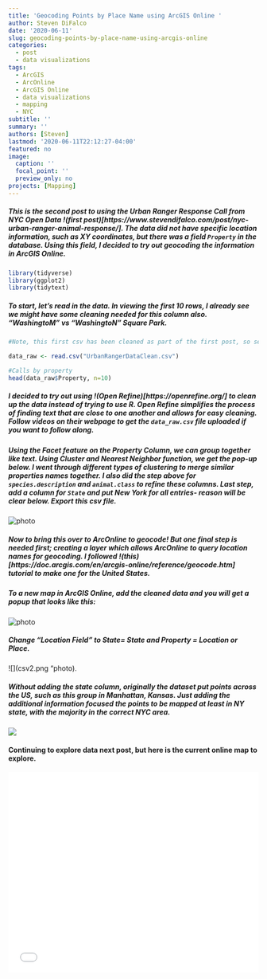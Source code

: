 ```yaml
---
title: 'Geocoding Points by Place Name using ArcGIS Online '
author: Steven DiFalco
date: '2020-06-11'
slug: geocoding-points-by-place-name-using-arcgis-online
categories:
  - post
  - data visualizations
tags:
  - ArcGIS
  - ArcOnline
  - ArcGIS Online
  - data visualizations
  - mapping
  - NYC
subtitle: ''
summary: ''
authors: [Steven]
lastmod: '2020-06-11T22:12:27-04:00'
featured: no
image:
  caption: ''
  focal_point: ''
  preview_only: no
projects: [Mapping]
---
```


##### This is the second post to using the Urban Ranger Response Call from NYC Open Data !(first post)[https://www.stevendifalco.com/post/nyc-urban-ranger-animal-response/]. The data did not have specific location information, such as XY coordinates, but there was a field `Property` in the database. Using this field, I decided to try out geocoding the information in ArcGIS Online. 

```r
library(tidyverse)
library(ggplot2)
library(tidytext)
```

##### To start, let's read in the data. In viewing the first 10 rows, I already see we might have some cleaning needed for this column also. "WashingtoM" vs "WashingtoN" Square Park. 

```r
#Note, this first csv has been cleaned as part of the first post, so see that part to check what has been changed already from the original dataset. 

data_raw <- read.csv("UrbanRangerDataClean.csv")

#Calls by property
head(data_raw$Property, n=10)
```

##### I decided to try out using !(Open Refine)[https://openrefine.org/] to clean up the data instead of trying to use R.  Open Refine simplifies the process of finding text that are close to one another and allows for easy cleaning. Follow videos on their webpage to get the `data_raw.csv` file uploaded if you want to follow along. 

##### Using the Facet feature on the Property Column, we can group together like text. Using Cluster and Nearest Neighbor function, we get the pop-up below. I went through different types of clustering to merge similar properties names together. I also did the step above for `species.description` and `animal.class` to refine these columns. *Last* step, add a column for `State` and put New York for all entries- reason will be clear below. Export this csv file.

![](OpenRefine.png "photo")

##### Now to bring this over to ArcOnline to geocode! But one final step is needed first; creating a layer which allows ArcOnline to query location names for geocoding. I followed !(this)[https://doc.arcgis.com/en/arcgis-online/reference/geocode.htm] tutorial to make one for the United States.

##### To a new map in ArcGIS Online, add the cleaned data and you will get a popup that looks like this:

![](CSV.png "photo")

##### Change "Location Field" to State= State and Property = Location or Place. 

![](csv2.png "photo).

##### Without adding the state column, originally the dataset put points across the US, such as this *group* in Manhattan, Kansas. Just adding the additional information focused the points to be mapped at least in NY state, with the majority in the correct NYC area.

![](ManhattanKansas.png)


#### Continuing to explore data next post, but here is the current online map to explore. 


<style>.embed-container {position: relative; padding-bottom: 80%; height: 0; max-width: 100%;} .embed-container iframe, .embed-container object, .embed-container iframe{position: absolute; top: 0; left: 0; width: 100%; height: 100%;} small{position: absolute; z-index: 40; bottom: 0; margin-bottom: -15px;}</style><div class="embed-container"><iframe width="500" height="400" frameborder="0" scrolling="no" marginheight="0" marginwidth="0" title="NYC Urban Ranger Calls" src="//connecticut.maps.arcgis.com/apps/Embed/index.html?webmap=d2882ff5ac854c159a4e68cb20cf410d&extent=-74.2129,40.4659,-73.4658,40.7973&zoom=true&previewImage=false&scale=true&disable_scroll=true&theme=light"></iframe></div>



